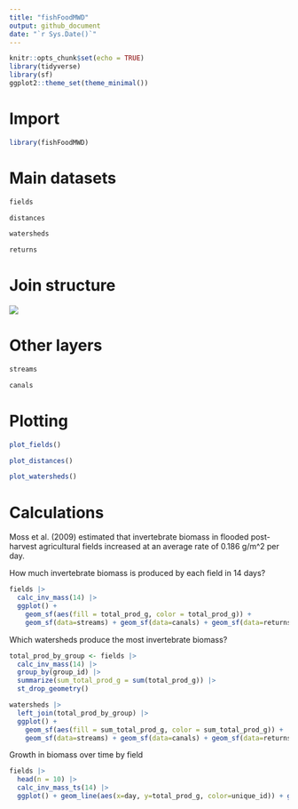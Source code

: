 ```yaml
---
title: "fishFoodMWD"
output: github_document
date: "`r Sys.Date()`"
---
```


```r
knitr::opts_chunk$set(echo = TRUE)
library(tidyverse)
library(sf)
ggplot2::theme_set(theme_minimal())
```

# Import 

```r
library(fishFoodMWD)
```

# Main datasets

```r
fields
```

```r
distances
```

```r
watersheds
```

```r
returns
```

# Join structure

![](man/figures/join_diagram.png)

# Other layers

```r
streams
```

```r
canals
```


# Plotting

```r
plot_fields()
```

```r
plot_distances()
```

```r
plot_watersheds()
```

# Calculations

Moss et al. (2009) estimated that invertebrate biomass in flooded post-harvest agricultural fields increased at an average rate of  0.186 g/m^2 per day. 

How much invertebrate biomass is produced by each field in 14 days?

```r
fields |> 
  calc_inv_mass(14) |>
  ggplot() + 
    geom_sf(aes(fill = total_prod_g, color = total_prod_g)) + 
    geom_sf(data=streams) + geom_sf(data=canals) + geom_sf(data=returns) 
```

Which watersheds produce the most invertebrate biomass?

```r
total_prod_by_group <- fields |> 
  calc_inv_mass(14) |>
  group_by(group_id) |> 
  summarize(sum_total_prod_g = sum(total_prod_g)) |>
  st_drop_geometry()

watersheds |> 
  left_join(total_prod_by_group) |>
  ggplot() + 
    geom_sf(aes(fill = sum_total_prod_g, color = sum_total_prod_g)) + 
    geom_sf(data=streams) + geom_sf(data=canals) + geom_sf(data=returns) 
```

Growth in biomass over time by field

```r
fields |> 
  head(n = 10) |>
  calc_inv_mass_ts(14) |>
  ggplot() + geom_line(aes(x=day, y=total_prod_g, color=unique_id)) + guides(color="none")
```
